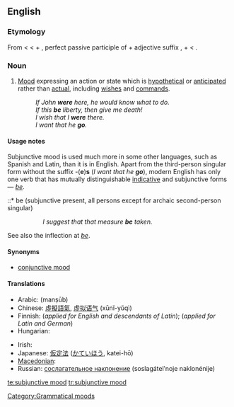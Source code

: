 ==English==
{{wikipedia}}

===Etymology===
From {{term|subjunctive}} < {{etyl|la}} {{term|subjunctivus}} < {{term|sub-||under}} + {{term|junctus||joined}}, perfect passive participle of {{term|jungere||to join}} + adjective suffix {{term|-ivus}},
+ {{term|mood}} < {{etyl|la}} {{term|modus}}.

===Noun===
{{en-noun|sg=[[subjunctive]] [[mood]]}}

# {{grammar}} [[mood#Etymology_2|Mood]] expressing an action or state which is [[hypothetical]] or [[anticipated]] rather than [[actual]], including [[wish]]es and [[command]]s.
#: ''If John '''were''' here, he would know what to do.''
#: ''If this '''be''' liberty, then give me death!''
#: ''I wish that I '''were''' there.''
#: ''I want that he '''go'''.''

====Usage notes====
Subjunctive mood is used much more in some other languages, such as Spanish and Latin, than it is in English. Apart from the third-person singular form without the suffix -('''e''')'''s''' (''I want that he '''go'''''), modern English has only one verb that has mutually distinguishable [[indicative mood|indicative]] and subjunctive forms &mdash; ''[[be]]''.
::* be (subjunctive present, all persons except for archaic second-person singular)
::: ''I suggest that that measure '''be''' taken.''
::* [[beest]] (archaic second-person singular, subjunctive present)
::: ''Stephano!—If thou '''beest''' Stephano, touch me, and speak to me; for I am Trinculo:—be not afeared—thy good friend Trinculo.'' -- {{RQ:Shakespeare Tempest}}
::* [[wert]] (archaic second-person singular, subjunctive past)
::: ''If thou '''wert''' pure and upright; surely now he would awake for thee, ...'' -- '''1611''', ''The Bible, Job 8:6'' (King James (Authorised) Version)
::: ''I know thy works, that thou art neither cold nor hot: I would thou '''wert''' cold or hot.'' -- '''1611''', ''The Bible, Revelation 3:15''  (King James (Authorised) Version)
::* [[were]] (first- and third-person singular, subjunctive past)
::: ''If John '''were''' here, he would know what to do.''

See also the inflection at ''[[be#Inflection|be]]''.

====Synonyms====
* [[conjunctive mood]]

====Translations====
{{trans-top|grammatical mood}}
* Arabic: {{Arab|[[منصوب]]}} (manṣūb) {{m}}
* Chinese: [[虛擬語氣]], [[虚拟语气]] (xūnǐ-yǔqì)
* Finnish: {{t+|fi|subjunktiivi}} (''applied for English and descendants of Latin''); {{t+|fi|konjunktiivi}} (''applied for Latin and German'')
* Hungarian: {{t+|hu|kötőmód}}
{{trans-mid}}
* Irish: {{t|ga|modh foshuiteach|m|xs=Irish}}
* Japanese: [[仮定法]] ([[かていほう]], katei-hō)
* [[Macedonian]]: {{t|mk|погодбен начин|m|tr=pógodben náčin|sc=Cyrl}}
* Russian: [[сослагательное наклонение]] (soslagátelʹnoje naklonénije) {{n}}
{{trans-bottom}}

[[Category:Grammatical moods]]

[[te:subjunctive mood]]
[[tr:subjunctive mood]]